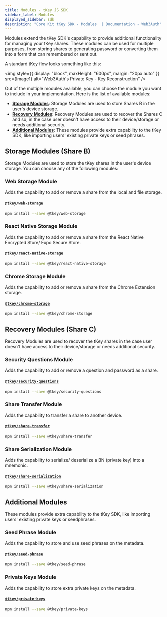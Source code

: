 ```yaml
---
title: Modules - tKey JS SDK
sidebar_label: Modules
displayed_sidebar: sdk
description: "Core Kit tKey SDK - Modules  | Documentation - Web3Auth"
---
```



Modules extend the tKey SDK's capability to provide additional functionality for managing your tKey shares. These modules can be used for multiple
purposes, from storing shares to generating password or converting them into a form that can remembered or sent out.

A standard tKey flow looks something like this:

<img style={{ display: "block", maxHeight: "600px", margin: "20px auto" }} src={Image1} alt="Web3Auth's Private Key - Key Reconstruction" />

Out of the multiple modules available, you can choose the module you want to include in your implementation. Here is the list of available modules:

- [**Storage Modules**](#storage-modules-share-b): Storage Modules are used to store Shares B in the user's device storage.
- [**Recovery Modules**](#recovery-modules-share-c): Recovery Modules are used to recover the Shares C and so, in the case user doesn't have access to
  their device/storage or needs additional security.
- [**Additional Modules**](#additional-modules): These modules provide extra capability to the tKey SDK, like importing users' existing private keys
  or seed phrases.

## Storage Modules (Share B)

Storage Modules are used to store the tKey shares in the user's device storage. You can choose any of the following modules:

### Web Storage Module

Adds the capability to add or remove a share from the local and file storage.

#### [`@tkey/web-storage`](https://www.npmjs.com/package/@tkey/web-storage)

```bash npm2yarn
npm install --save @tkey/web-storage
```

### React Native Storage Module

Adds the capability to add or remove a share from the React Native Encrypted Store/ Expo Secure Store.

#### [`@tkey/react-native-storage`](https://www.npmjs.com/package/@tkey/react-native-storage)

```bash npm2yarn
npm install --save @tkey/react-native-storage
```

### Chrome Storage Module

Adds the capability to add or remove a share from the Chrome Extension storage.

#### [`@tkey/chrome-storage`](https://www.npmjs.com/package/@tkey/chrome-storage)

```bash npm2yarn
npm install --save @tkey/chrome-storage
```

## Recovery Modules (Share C)

Recovery Modules are used to recover the tKey shares in the case user doesn't have access to their device/storage or needs additional security.

### Security Questions Module

Adds the capability to add or remove a question and password as a share.

#### [`@tkey/security-questions`](https://www.npmjs.com/package/@tkey/security-questions)

```bash npm2yarn
npm install --save @tkey/security-questions
```

### Share Transfer Module

Adds the capability to transfer a share to another device.

#### [`@tkey/share-transfer`](https://www.npmjs.com/package/@tkey/share-transfer)

```bash npm2yarn
npm install --save @tkey/share-transfer
```

### Share Serialization Module

Adds the capability to serialize/ deserialize a BN (private key) into a mnemonic.

#### [`@tkey/share-serialization`](https://www.npmjs.com/package/@tkey/share-serialization)

```bash npm2yarn
npm install --save @tkey/share-serialization
```

## Additional Modules

These modules provide extra capability to the tKey SDK, like importing users' existing private keys or seedphrases.

### Seed Phrase Module

Adds the capability to store and use seed phrases on the metadata.

#### [`@tkey/seed-phrase`](https://www.npmjs.com/package/@tkey/seed-phrase)

```bash npm2yarn
npm install --save @tkey/seed-phrase
```

### Private Keys Module

Adds the capability to store extra private keys on the metadata.

#### [`@tkey/private-keys`](https://www.npmjs.com/package/@tkey/private-keys)

```bash npm2yarn
npm install --save @tkey/private-keys
```
